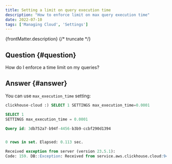 ```yaml
---
title: Setting a limit on query execution time
description: "How to enforce limit on max query execution time"
date: 2022-07-10
tags: ['Managing Cloud', 'Settings']
---
```


{frontMatter.description}
{/* truncate */}

## Question {#question}

How do I enforce a time limit on my queries?

## Answer {#answer}

You can use `max_execution_time` setting:

```sql
clickhouse-cloud :) SELECT 1 SETTINGS max_execution_time=0.0001

SELECT 1
SETTINGS max_execution_time = 0.0001

Query id: 3db752a7-b94f-4456-b3b9-ccbf290d1394


0 rows in set. Elapsed: 0.113 sec.

Received exception from server (version 23.5.1):
Code: 159. DB::Exception: Received from service.aws.clickhouse.cloud:9440. DB::Exception: Timeout exceeded: elapsed 0.000557862 seconds, maximum: 0.0001. (TIMEOUT_EXCEEDED)
```
